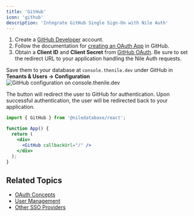 ```yaml
---
title: 'GitHub'
icon: 'github'
description: 'Integrate GitHub Single Sign-On with Nile Auth'
---
```

<Steps>
<Step title="Setup GitHub Developer Portal">

1. Create a [GitHub Developer](https://github.com/settings/developers) account.
2. Follow the documentation for [creating an OAuth App](https://docs.github.com/en/developers/apps/building-oauth-apps/creating-an-oauth-app) in GitHub.
3. Obtain a **Client ID** and **Client Secret** from [GitHub OAuth](https://github.com/settings/developers). Be sure to set the redirect URL to your application handling the Nile Auth requests.
</Step>
<Step title="Save Client ID and Client Secret in Nile">

Save them to your database at `console.thenile.dev` under GitHub in **Tenants & Users -> Configuration**  
![GitHub configuration on console.thenile.dev](/images/singlesignon/github.png)
</Step>

<Step title="Add the `GitHub` button to your login page"> 
The button will redirect the user to GitHub for authentication. Upon successful authentication, the user will be redirected back to your application.

```jsx
import { GitHub } from '@niledatabase/react';

function App() {
  return (
    <div>
      <GitHub callbackUrl="/" />
    </div>
  );
}
```
</Step>
</Steps>

## Related Topics

- [OAuth Concepts](/auth/concepts/oauth)
- [User Management](/auth/concepts/users)
- [Other SSO Providers](/auth/singlesignon/google) 
